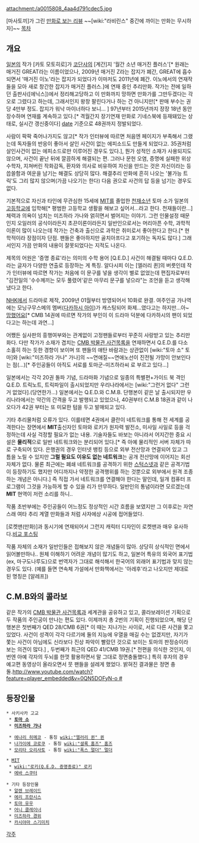attachment:/a0015808_4aa4d791cdec5.jpg

[마사토끼]가 그린 [http://kameoka.tistory.com/101 만화로 보는 리뷰] ~~[wiki:"라비린스" 중간에 까이는 만화는 무시하자]~~ 
[[목차]]
== 개요 ==
[[일본]]의 작가 [카토 모토히로]가 [[코단샤]]의 [계간]지 '월간 소년 매거진 플러스'[* 원래는 매거진 GREAT라는 이름이었으나, 2009년 매거진 Z라는 잡지가 폐간, GREAT에 흡수되면서 '매거진 이노'라는 잡지가 되었다가 이마저도 2011년에 폐간. 이노에서의 연재작들을 모아 새로 창간한 잡지가 매거진 플러스.]에 연재 중인 추리만화. 작가는 전에 일하던 출판사([에닉스])에서 정리해고당하고 이 만화까지 망하면 만화가를 그만두겠다는 각오로 그렸다고 하는데, 그래서인지 왕창 팔린다거나 하는 건 아니지만[* 판매 부수는 권당 4만부 정도. 잡지가 워낙 마이너하다 보니... ] 97년부터 2015년까지 장장 18년 동안 장수하며 연재를 계속하고 있다.[* 격월간지 장기연재 만화로 기네스북에 등재돼있는 상태로, 실시간 갱신중이다] [[date]] 기준으로 48권까지 정발되었다.

사람이 팍팍 죽어나가지도 않고[* 작가 인터뷰에 따르면 처음엔 페이지가 부족해서 그랬는데 독자들의 반응이 좋아서 살인 사건이 없는 에피소드도 만들게 되었다고. 35권처럼  살인사건이 없는 에피소드로만 이루어진 경우도 있다.], 뭔가 성적인 소재가 사용되지도 않으며, 사건이 끝난 뒤에 깔끔하게 해결되는 편. 그러나 문헌 오염, 증명에 실패한 위상 수학자, 지쳐버린 작화감독, 환자와 의사로 비유하여 자신을 만드는 것은 자신이라는 등 씁쓸함과 여운을 남기는 해결도 상당히 많다. 해결추리 만화에 흔히 나오는 '불가능 트릭'도 그리 많지 않으며(가끔 나오기는 한다) 다음 권으로 사건의 답 등을 넘기는 경우도 없다.

기본적으로 자신과 타인에 무관심한 15세에 [[MIT]]를 졸업한 [[천재]]소년 토마 소가 일본의 [[고등학교]]에 입학해[* 평범한 고등학교 생활을 해보고 싶어서...라고 한다. 천재들이란...] 체력과 의욕이 넘치는 미즈하라 가나와 얽히면서 벌어지는 이야기. 그런 인물설정 때문인지 오일러의 공식이라든지 초끈이론이라든지 일반인으로서는 머리아픈 수학, 과학적 이론이 많이 나오는데 작가는 건축과 출신으로 과학은 취미로서 좋아한다고 한다.[* 현학적이라 장점이자 단점. 팬들은 좋아하지만 골치아프다고 포기하는 독자도 많다.] 그래서인지 가끔 만화의 내용이 잘못되었다는 지적도 나온다.

제목의 어원은 '증명 종료'라는 의미의 수학 용어 [Q.E.D.] 사건이 해결될 때마다 Q.E.D.라는 글자가 다양한 연출로 등장하는 게 특징. 알다시피 이는 [엘러리 퀸]의 버릇인데 작가 인터뷰에 따르면 작가는 처음에 이 문구를 넣을 생각이 별로 없었는데 편집자로부터 "김전일의 '수수께끼는 모두 풀렸어'같은 마무리 문구를 넣으라"는 조언을 듣고 생각해 냈다고 한다. 

[[NHK]]에서 드라마로 제작, 2009년 01월부터 방영되어서 10화로 완결. 여주인공 가나역에는 모닝구무스메의 멤버([[다카하시 아이]])가 캐스팅되어 화제...였다고는 하지만...아~[[망했어요]][* CMB 14권에 따르면 작가의 부인이 이 드라마 덕분에 다카하시의 팬이 되었다고는 하는데 과연...]

어쨌든 실사판의 흥행여부와는 관계없이 고정팬들로부터 꾸준히 사랑받고 있는 추리만화다. 다만 작가가 소재가 겹치는 [[CMB 박물관 사건목록]]을 연재하면서 Q.E.D.를 다소 소홀히 하는 듯한 경향이 보이며 또 팬들의 애탄 바람과는 상관없이 [wiki:"토마 소" 토마]와 [wiki:"미즈하라 가나" 가나]의 ~~연애질~~연애노선이 진전될 가망이 안보인다는 점(...)[* 주인공들이 아직도 서로를 토마군-미즈하라씨 로 부르고 있다...]

일본에서는 각각 20권 돌파 기념, 드라마화 기념으로 일종의 특별편+가이드 북 격인 Q.E.D. 트릭노트, 트릭파일이 출시되었지만 우리나라에서는 [wiki:"그런거 없다" 그런 거 없었다].(당연한가...) 일본에서는 Q.E.D.와 C.M.B. 단행본이 같은 날 출시되지만 우리나라에서는 약간의 간격을 두고 발행되고 있었으나, 40권부터 C.M.B 18권과 같이 나오다가 42권 부터는 또 미묘한 텀을 두고 발매되고 있다.

기타 추리물처럼 오류가 있다. 이를테면 4권에서 클란이 네트워크를 통해 전 세계를 공격한다는 장면에서 '''MIT'''출신자인 토마와 로키가 원자력 발전소, 미사일 사일로 등을 걱정하는데 사실 걱정할 필요가 없는 내용. 기술자들도 바보는 아니라서 어지간한 중요 시설은 '''물리적'''으로 일반 네트워크와는 분리되어 있다.[* 즉 아예 물리적인 서버 자체가 따로 구축되어 있다. 은행권의 경우 인터넷 뱅킹 등으로 외부 전산망과 연결되어 있고 그 틈을 노릴 수 있지만 '''그럴 필요도 이유도 없는 네트워크'''는 공개 전산망에 이어지는 회선 자체가 없다. 물론 최근에는 폐쇄 네트워크를 공격하기 위한 [[스턱스넷]]과 같은 공격기법이 등장하기도 했지만 어디까지나 약정한 공격행위를 하는 것뿐으로 외부에서 원격 조종하는 개념은 아니다.] 즉 직접 가서 네트워크를 연결해야 한다는 말인데, 일개 컴퓨터 프로그램이 그것을 가능하게 할 수 있을 리가 만무하다. 일반인의 통념이라면 모르겠는데 '''MIT''' 현역이 저런 소리를 하니..

작품 초반부에는 주인공들이 어느정도 정상적인 시간 흐름을 보였지만 그 이후로는 자연스래 여타 추리 계열 만화들과 처럼 사자에상 시공에 접어들었다.

[로켓맨(만화)]과 동시기에 연재되어서 그런지 캐릭터 디자인이 로켓맨과 매우 유사하다.[http://blog.naver.com/cheshire_bit/100204865178 비교 포스팅]

작품 자체의 소재가 일반인들은 접해보지 않은 개념들이 많아. 상당히 상식적인 면에서 읽어볼만하나..
원체 이해하기 어려운 개념이 많기도 하고, 일본어 특유의 외국어 표기법(ex, 마구도나루도)으로 번역자가 그대로 해석해서 한국어의 외래어 표기법과 맞지 않는 경우도 있다.
(예를 들면 연속체 가설에서 만화책에서는 '아레후'라고 나오지만 제대로 된 명칭은 [알레프])

== C.M.B와의 콜라보 ==

같은 작가의 [[CMB 박물관 사건목록]]과 세계관을 공유하고 있고, 콜라보레이션 기획으로 두 작품의 주인공이 만나는 편도 있다. 이제까지 총 2번의 기획이 진행되었으며, 해당 단행본은 첫번째가 QED 28/CMB 6권[* 이 때는 지나가는 사이로, 서로 다른 사건을 쫓고 있었다. 사건이 성격이 각각 다르기에 둘의 지능에 우열을 매길 수는 없겠지만, 자기가 쫓는 사건이 아님에도 신라보다 진상 파악이 빨랐던 것으로 보이는 토마의 판정승이라 보는 의견이 많다.] , 두번째가 최근의 QED 41/CMB 19권.[* 전편을 의식한 것인지, 이번엔 아예 각자의 두뇌를 한껏 활용하면서 말 그대로 정면충돌했다.] 특히 후자의 경우 예고편 동영상이 올라오면서 뭇 팬들을 설레게 했었다. 밝혀진 결과물은 정면 충돌.[[http://www.youtube.com/watch?feature=player_embedded&v=0QN5DOFyN-o #]]
== 등장인물 ==

 * 사키사카 고교
  * '''[[토마 소]]'''
  * '''[[미즈하라 가나]]'''

  * [[에나리 히메코]] - 통칭 [[wiki:"엘러리 퀸" 퀸]]
  * [[나가이에 코로쿠]] - 통칭 [[wiki:"셜록 홈즈" 홈즈]]
  * [[모리타 오리사토]] - 통칭 [[wiki:"폭스 멀더" 멀더]]

 * [[MIT]]
  * [[wiki:"로키(Q.E.D. 증명종료)" 로키]]
  * [[에바 스쿠터]]

 * 기타 등장인물
  * [[알렌 브레이드]]
  * [[에리 프란시스]]
  * [[토마 유우]]
  * [[어니 클레이너]]
  * [[미즈하라 경위]]
  * [[카시야마 스기미치]]

[[각주]]
